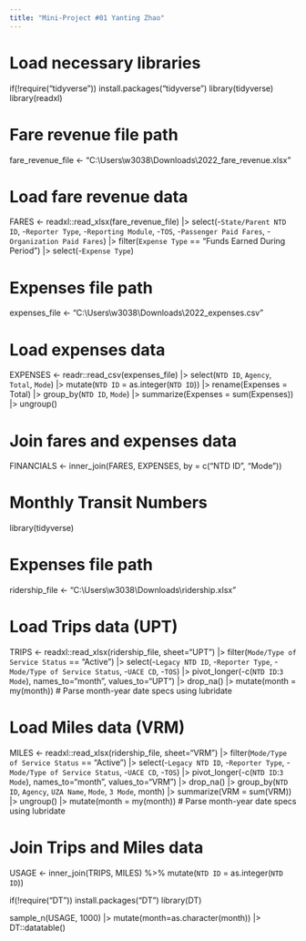 ```yaml
---
title: "Mini-Project #01 Yanting Zhao"
---
```


# Load necessary libraries
if(!require("tidyverse")) install.packages("tidyverse")
library(tidyverse)
library(readxl)

# Fare revenue file path
fare_revenue_file <- "C:\\Users\\w3038\\Downloads\\2022_fare_revenue.xlsx"

# Load fare revenue data
FARES <- readxl::read_xlsx(fare_revenue_file) |>
    select(-`State/Parent NTD ID`, 
           -`Reporter Type`,
           -`Reporting Module`,
           -`TOS`,
           -`Passenger Paid Fares`,
           -`Organization Paid Fares`) |>
    filter(`Expense Type` == "Funds Earned During Period") |>
    select(-`Expense Type`)

# Expenses file path
expenses_file <- "C:\\Users\\w3038\\Downloads\\2022_expenses.csv"

# Load expenses data
EXPENSES <- readr::read_csv(expenses_file) |>
    select(`NTD ID`, 
           `Agency`,
           `Total`, 
           `Mode`) |>
    mutate(`NTD ID` = as.integer(`NTD ID`)) |>
    rename(Expenses = Total) |>
    group_by(`NTD ID`, `Mode`) |>
    summarize(Expenses = sum(Expenses)) |>
    ungroup()

# Join fares and expenses data
FINANCIALS <- inner_join(FARES, EXPENSES, by = c("NTD ID", "Mode"))

# Monthly Transit Numbers
library(tidyverse)

# Expenses file path
ridership_file <- "C:\\Users\\w3038\\Downloads\\ridership.xlsx"

# Load Trips data (UPT)
TRIPS <- readxl::read_xlsx(ridership_file, sheet="UPT") |>
    filter(`Mode/Type of Service Status` == "Active") |>
    select(-`Legacy NTD ID`, 
           -`Reporter Type`, 
           -`Mode/Type of Service Status`, 
           -`UACE CD`, 
           -`TOS`) |>
    pivot_longer(-c(`NTD ID`:`3 Mode`), 
                 names_to="month", 
                 values_to="UPT") |>
    drop_na() |>
    mutate(month = my(month))  # Parse month-year date specs using lubridate

# Load Miles data (VRM)
MILES <- readxl::read_xlsx(ridership_file, sheet="VRM") |>
    filter(`Mode/Type of Service Status` == "Active") |>
    select(-`Legacy NTD ID`, 
           -`Reporter Type`, 
           -`Mode/Type of Service Status`, 
           -`UACE CD`, 
           -`TOS`) |>
    pivot_longer(-c(`NTD ID`:`3 Mode`), 
                 names_to="month", 
                 values_to="VRM") |>
    drop_na() |>
    group_by(`NTD ID`, `Agency`, `UZA Name`, `Mode`, `3 Mode`, month) |>
    summarize(VRM = sum(VRM)) |>
    ungroup() |>
    mutate(month = my(month))  # Parse month-year date specs using lubridate

# Join Trips and Miles data
USAGE <- inner_join(TRIPS, MILES) %>%
  mutate(`NTD ID` = as.integer(`NTD ID`))


if(!require("DT")) install.packages("DT")
library(DT)

sample_n(USAGE, 1000) |> 
    mutate(month=as.character(month)) |> 
    DT::datatable()

